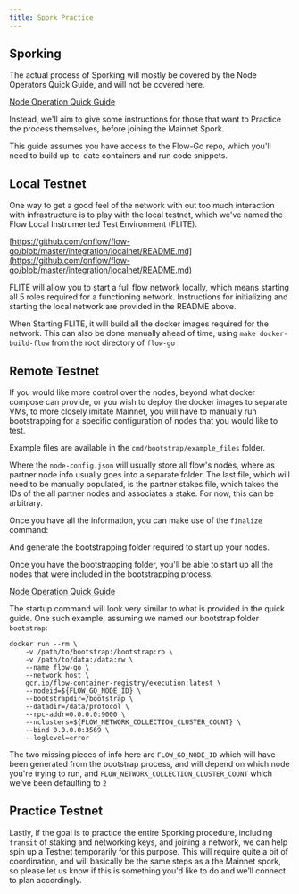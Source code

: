```yaml
---
title: Spork Practice
---
```


## Sporking

The actual process of Sporking will mostly be covered by the Node Operators Quick Guide, and will not be covered here.

[Node Operation Quick Guide](https://docs.onflow.org/docs/node-operation-consolidated-guide)

Instead, we'll aim to give some instructions for those that want to Practice the process themselves, before joining the Mainnet Spork.

This guide assumes you have access to the Flow-Go repo, which you'll need to build up-to-date containers and run code snippets.

[](https://github.com/onflow/flow-go)

## Local Testnet

One way to get a good feel of the network with out too much interaction with infrastructure is to play with the local testnet, which we've named the Flow Local Instrumented Test Environment (FLITE).

[https://github.com/onflow/flow-go/blob/master/integration/localnet/README.md](https://github.com/onflow/flow-go/blob/master/integration/localnet/README.md)

FLITE will allow you to start a full flow network locally, which means starting all 5 roles required for a functioning network. Instructions for initializing and starting the local network are provided in the README above.

When Starting FLITE, it will build all the docker images required for the network. This can also be done manually ahead of time, using `make docker-build-flow` from the root directory of `flow-go`

## Remote Testnet

If you would like more control over the nodes, beyond what docker compose can provide, or you wish to deploy the docker images to separate VMs, to more closely imitate Mainnet, you will have to manually run bootstrapping for a specific configuration of nodes that you would like to test.

[](https://github.com/onflow/flow-go/blob/master/cmd/bootstrap/README.md)

Example files are available in the `cmd/bootstrap/example_files` folder.

Where the `node-config.json` will usually store all flow's nodes, where as partner node info usually goes into a separate folder. The last file, which will need to be manually populated, is the partner stakes file, which takes the IDs of the all partner nodes and associates a stake. For now, this can be arbitrary.

Once you have all the information, you can make use of the `finalize` command:

[](https://github.com/onflow/flow-go/tree/master/cmd/bootstrap#example-1)

And generate the bootstrapping folder required to start up your nodes.

Once you have the bootstrapping folder, you'll be able to start up all the nodes that were included in the bootstrapping process.

[Node Operation Quick Guide](https://docs.onflow.org/docs/node-operation-consolidated-guide#docker)

The startup command will look very similar to what is provided in the quick guide. One such example, assuming we named our bootstrap folder `bootstrap`:

```shell
docker run --rm \
    -v /path/to/bootstrap:/bootstrap:ro \
    -v /path/to/data:/data:rw \
    --name flow-go \
    --network host \
    gcr.io/flow-container-registry/execution:latest \
    --nodeid=${FLOW_GO_NODE_ID} \
    --bootstrapdir=/bootstrap \
    --datadir=/data/protocol \
    --rpc-addr=0.0.0.0:9000 \
    --nclusters=${FLOW_NETWORK_COLLECTION_CLUSTER_COUNT} \
    --bind 0.0.0.0:3569 \
    --loglevel=error
```

The two missing pieces of info here are `FLOW_GO_NODE_ID` which will have been generated from the bootstrap process, and will depend on which node you're trying to run, and `FLOW_NETWORK_COLLECTION_CLUSTER_COUNT` which we've been defaulting to `2`

## Practice Testnet

Lastly, if the goal is to practice the entire Sporking procedure, including `transit` of staking and networking keys, and joining a network, we can help spin up a Testnet temporarily for this purpose. This will require quite a bit of coordination, and will basically be the same steps as a the Mainnet spork, so please let us know if this is something you'd like to do and we’ll connect to plan accordingly.

